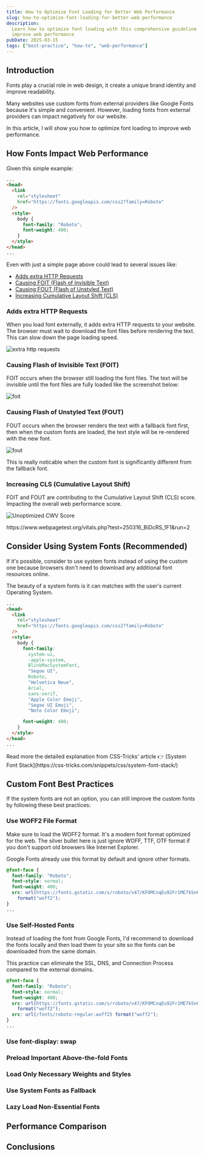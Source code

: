 ```yaml
---
title: How to Optimize Font Loading for Better Web Performance
slug: how-to-optimize-font-loading-for-better-web-performance
description:
  Learn how to optimize font loading with this comprehensive guideline to
  improve web performance
pubDate: 2025-03-15
tags: ["best-practice", "how-to", "web-performance"]
---
```



## Introduction

Fonts play a crucial role in web design, it create a unique brand identity and
improve readability.

Many websites use custom fonts from external providers like Google Fonts because
it's simple and convenient. However, loading fonts from external providers can
impact negatively for our website.

In this article, I will show you how to optimize font loading to improve web
performance.

## How Fonts Impact Web Performance

Given this simple example:

```html {5,9}
...
<head>
  <link
    rel="stylesheet"
    href="https://fonts.googleapis.com/css2?family=Roboto"
  />
  <style>
    body {
      font-family: "Roboto";
      font-weight: 400;
    }
  </style>
</head>
...
```

Even with just a simple page above could lead to several issues like:

- [Adds extra HTTP Requests](#adds-extra-http-requests)
- [Causing FOIT (Flash of Invisible Text)](#causing-flash-of-invisible-text-foit)
- [Causing FOUT (Flash of Unstyled Text)](#causing-flash-of-unstyled-text-fout)
- [Increasing Cumulative Layout Shift (CLS)](#increasing-cls-cumulative-layout-shift)

### Adds extra HTTP Requests

When you load font externally, it adds extra HTTP requests to your website. The
browser must wait to download the font files before rendering the text. This can
slow down the page loading speed.

![extra http requests](images/extra-http-requests.png)

### Causing Flash of Invisible Text (FOIT)

FOIT occurs when the browser still loading the font files. The text will be
invisible until the font files are fully loaded like the screenshot below:

![foit](images/foit.png)

### Causing Flash of Unstyled Text (FOUT)

FOUT occurs when the browser renders the text with a fallback font first, then
when the custom fonts are loaded, the text style will be re-rendered with the
new font.

![fout](images/fout.png)

This is really noticable when the custom font is significantly different from
the fallback font.

### Increasing CLS (Cumulative Layout Shift)

FOIT and FOUT are contributing to the Cumulative Layout Shift (CLS) score.
Impacting the overall web performance score.

![Unoptimized CWV Score](images/cwv-score-unoptimized.png)

<Aside>
  https://www.webpagetest.org/vitals.php?test=250316_BiDcRS_1F1&run=2
</Aside>

## Consider Using System Fonts (Recommended)

If it's possible, consider to use system fonts instead of using the custom one
because browsers don't need to download any additional font resources online.

The beauty of a system fonts is it can matches with the user's current Operating
System.

```html del={3-6} {9-20}
...
<head>
  <link
    rel="stylesheet"
    href="https://fonts.googleapis.com/css2?family=Roboto"
  />
  <style>
    body {
      font-family:
        system-ui,
        -apple-system,
        BlinkMacSystemFont,
        "Segoe UI",
        Roboto,
        "Helvetica Neue",
        Arial,
        sans-serif,
        "Apple Color Emoji",
        "Segoe UI Emoji",
        "Noto Color Emoji";

      font-weight: 400;
    }
  </style>
</head>
...
```

<Aside variant="tip">
  Read more the detailed explanation from CSS-Tricks' article 👉 [System Font
  Stack](https://css-tricks.com/snippets/css/system-font-stack/)
</Aside>

## Custom Font Best Practices

If the system fonts are not an option, you can still improve the custom fonts by
following these best practices:

### Use WOFF2 File Format

Make sure to load the WOFF2 format. It's a modern font format optimized for the
web. The silver bullet here is just ignore WOFF, TTF, OTF format if you don't
support old browsers like Internet Explorer.

Google Fonts already use this format by default and ignore other formats.

```css
@font-face {
  font-family: "Roboto";
  font-style: normal;
  font-weight: 400;
  src: url(https://fonts.gstatic.com/s/roboto/v47/KFOMCnqEu92Fr1ME7kSn66aGLdTylUAMQXC89YmC2DPNWubEbVmZiAr0klQmz24O0g.woff2)
    format("woff2");
}
...
```

### Use Self-Hosted Fonts

Instead of loading the font from Google Fonts, I'd recommend to download the
fonts locally and then load them to your site so the fonts can be downloaded
from the same domain.

This practice can eliminate the SSL, DNS, and Connection Process compared to the
external domains.

```css del={5,6} ins={7}
@font-face {
  font-family: "Roboto";
  font-style: normal;
  font-weight: 400;
  src: url(https://fonts.gstatic.com/s/roboto/v47/KFOMCnqEu92Fr1ME7kSn66aGLdTylUAMQXC89YmC2DPNWubEbVmZiAr0klQmz24O0g.woff2)
    format("woff2");
  src: url(/fonts/roboto-regular.woff2) format("woff2");
}
...

```

### Use font-display: swap

### Preload Important Above-the-fold Fonts

### Load Only Necessary Weights and Styles

### Use System Fonts as Fallback

### Lazy Load Non-Essential Fonts

## Performance Comparison

## Conclusions
